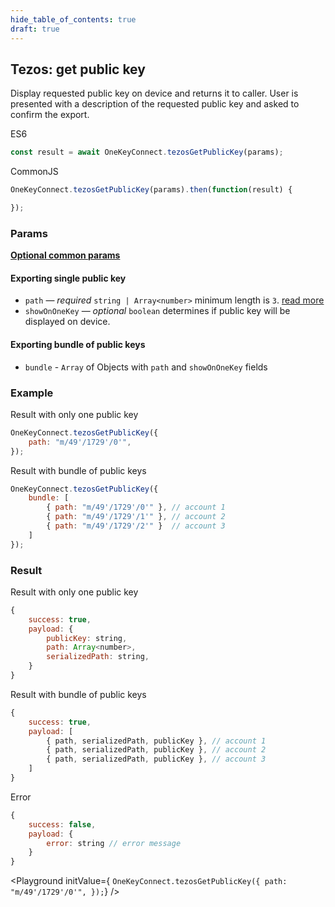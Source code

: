 ```yaml
---
hide_table_of_contents: true
draft: true
---
```


## Tezos: get public key

Display requested public key on device and returns it to caller. User is presented with a description of the requested public key and asked to confirm the export.

ES6
```javascript
const result = await OneKeyConnect.tezosGetPublicKey(params);
```

CommonJS
```javascript
OneKeyConnect.tezosGetPublicKey(params).then(function(result) {

});
```

### Params

[**Optional common params**](./commonParams)

#### Exporting single public key
* `path` — *required* `string | Array<number>` minimum length is `3`. [read more](./path)
* `showOnOneKey` — *optional* `boolean` determines if public key will be displayed on device.

#### Exporting bundle of public keys
* `bundle` - `Array` of Objects with `path` and `showOnOneKey` fields

### Example

Result with only one public key

```javascript
OneKeyConnect.tezosGetPublicKey({
    path: "m/49'/1729'/0'",
});
```

Result with bundle of public keys

```javascript
OneKeyConnect.tezosGetPublicKey({
    bundle: [
        { path: "m/49'/1729'/0'" }, // account 1
        { path: "m/49'/1729'/1'" }, // account 2
        { path: "m/49'/1729'/2'" }  // account 3
    ]
});
```

### Result

Result with only one public key

```javascript
{
    success: true,
    payload: {
        publicKey: string,
        path: Array<number>,
        serializedPath: string,
    }
}
```

Result with bundle of public keys

```javascript
{
    success: true,
    payload: [
        { path, serializedPath, publicKey }, // account 1
        { path, serializedPath, publicKey }, // account 2
        { path, serializedPath, publicKey }, // account 3
    ]
}
```

Error

```javascript
{
    success: false,
    payload: {
        error: string // error message
    }
}
```

<Playground
    initValue={
`OneKeyConnect.tezosGetPublicKey({
    path: "m/49'/1729'/0'",
});`}
/>
